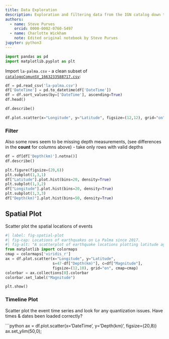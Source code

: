 ```yaml
---
title: Data Exploration
description: Exploration and filtering data from the IGN catalog down to the relevant events for La Palma
authors:
  - name: Steve Purves
    orcid: 0000-0002-0760-5497
  - name: Charlotte Wickham
    note: Edited original notebook by Steve Purves
jupyter: python3
---
```


```python
import pandas as pd
import matplotlib.pyplot as plt
```

Import `la-palma.csv` - a clean subset of [`catalogoComunSV_1663233588717.csv`](https://github.com/Notebooks-Now/submission-quarto-full/blob/main/data/catalogoComunSV_1663233588717.csv):

```python
df = pd.read_csv('la-palma.csv')
df['DateTime'] = pd.to_datetime(df['DateTime'])
df = df.sort_values(by=['DateTime'], ascending=True)
df.head()
```

```python
df.describe()
```

```python
df.plot.scatter(x="Longitude", y="Latitude", figsize=(12,12), grid="on");
```

### Filter 

Also some rows seem to be missing depth measurements, (see differences in the **count** for columns above) - take only rows with valid depths

```python
df = df[df['Depth(km)'].notna()]
df.describe()
```

```python
plt.figure(figsize=(20,6))
plt.subplot(1,3,1)
df["Latitude"].plot.hist(bins=20, density=True)
plt.subplot(1,3,2)
df["Longitude"].plot.hist(bins=20, density=True)
plt.subplot(1,3,3)
df["Depth(km)"].plot.hist(bins=50, density=True)
```

## Spatial Plot

Scatter plot the spatial locations of events

```python
#| label: fig-spatial-plot
#| fig-cap: Locations of earthquakes on La Palma since 2017.
#| fig-alt: "A scatterplot of earthquake locations plotting latitude against longitude."
from matplotlib import colormaps
cmap = colormaps['viridis_r']
ax = df.plot.scatter(x="Longitude", y="Latitude", 
                     s=47-df["Depth(km)"], c=df["Magnitude"], 
                     figsize=(12,10), grid="on", cmap=cmap)
colorbar = ax.collections[0].colorbar
colorbar.set_label("Magnitude")

plt.show()
```

### Timeline Plot

Scatter plot the event time series and look for any quantization issues. Have times & dates been loaded correctly?

```python
ax = df.plot.scatter(x='DateTime', y='Depth(km)', figsize=(20,8))
ax.set_ylim(50,0);
